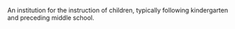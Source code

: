 An institution for the instruction of children, typically following kindergarten and preceding
middle school.
